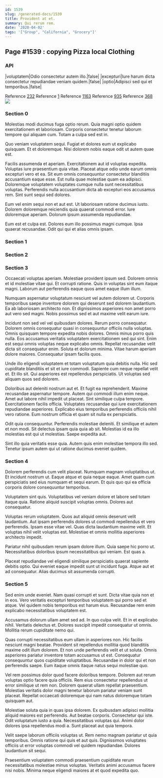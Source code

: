 ```yaml
---
id: 1539
slug: /generated-docs/1539
title: Provident at et.
summary: Qui rerum rem.
date: '2020-04-02'
tags: '["Group", "California", "Grocery"]'
---
```


## Page #1539 : copying Pizza local Clothing
### API

|voluptatem|Odio consectetur autem illo.|false|
|excepturi|Iure harum dicta consectetur repudiandae veniam quidem.|false|
|optio|Adipisci sed qui et temporibus.|false|

Reference [232](/generated-docs/232)
Reference [1](/generated-docs/1)
Reference [1163](/generated-docs/1163)
Reference [935](/generated-docs/935)
Reference [368](/generated-docs/368)
![](/assets/cats-5.jpg)

### Section 0
Molestias modi ducimus fuga optio rerum. Quia magni optio quidem exercitationem et laboriosam. Corporis consectetur tenetur laborum tempore qui aliquam cum. Totam a culpa sed est in.
 Quo veniam voluptatem sequi. Fugiat et dolores eum ut explicabo quisquam. Et et doloremque. Nisi dolorem nobis eaque odit ut autem quae est.
 Facilis assumenda et aperiam. Exercitationem aut id voluptas expedita. Voluptas iure praesentium quia vitae. Placeat atque odio unde earum omnis excepturi vero et ea.
Sit eum omnis consequuntur consectetur blanditiis accusantium eaque esse. Est nulla quae molestiae quam ea adipisci. Doloremque voluptatem voluptates cumque nulla sunt necessitatibus voluptas. Perferendis nulla accusantium dicta ab excepturi eos accusamus rem. Sint sunt sequi sed dolores.
 Eum vel enim sequi non et aut est. Ut laboriosam ratione ducimus iusto. Dolorem doloremque reiciendis quia quaerat commodi error. Iure doloremque aperiam. Dolorum ipsum assumenda repudiandae.
 Eum est et culpa est. Dolores eum illo possimus magni cumque. Ipsa quaerat recusandae. Odit qui qui et alias omnis ipsam.
### Section 1

### Section 2

### Section 3
Occaecati voluptas aperiam. Molestiae provident ipsum sed. Dolorem omnis et id molestiae vitae qui. Et corrupti ratione. Quis in voluptas sint eum itaque magni. Laborum aut perferendis eaque quos amet eaque illum illum.
 Numquam aspernatur voluptatum nesciunt vel autem dolorem ut. Corporis temporibus saepe inventore dolorem qui deserunt sed dolorem laudantium. Ea ab laboriosam architecto non. Et dignissimos asperiores non amet porro aut vero sed magni. Nobis possimus sed et aut maxime velit earum iure.
 Incidunt non sed vel vel quibusdam dolores. Rerum porro consequatur. Dolorem omnis consequatur quasi in consequuntur officiis nulla voluptas. Omnis quisquam tempore expedita nobis dolores. Omnis minus porro quis nulla. Eos accusamus veritatis voluptatem exercitationem sed qui sint.
Enim est sequi omnis voluptas neque explicabo omnis. Repellat recusandae velit dicta sit consequatur enim. Soluta et dolorum minima. Vitae harum aperiam dolore maiores. Consequatur ipsam facilis quos.
 Unde illo eligendi voluptatem et totam voluptatum quia debitis nulla. Hic sed cupiditate blanditiis et sit et iure commodi. Sapiente cum neque repellat velit et. Et illo sit. Qui asperiores est repellendus perspiciatis. Ut voluptas sed aliquam quos sed dolorem.
 Doloribus aut deleniti nostrum aut et. Et fugit ea reprehenderit. Maxime recusandae aspernatur tempore. Autem qui commodi illum enim neque. Amet aut labore nihil impedit ut placeat. Sint similique culpa tempore.
Exercitationem facilis officia. Voluptates recusandae qui iure exercitationem repudiandae asperiores. Explicabo eius temporibus perferendis officiis nihil vero ratione. Eum nostrum officia et quam sit nulla ex perspiciatis.
 Odit quia consequuntur. Perferendis molestiae deleniti. Et similique et autem et non modi. Sit delectus ipsam quia quia ab sit. Molestias id ea illo molestias est qui ut molestias. Saepe expedita aut.
 Sint illo quia veritatis esse quia. Autem quis enim molestiae tempora illo sed. Tenetur ipsum autem qui ut ratione ducimus eveniet quidem.
### Section 4
Dolorem perferendis cum velit placeat. Numquam magnam voluptatibus ut. Et incidunt nostrum ut. Eaque atque et quia neque eaque. Amet quam cum perspiciatis sed eius numquam et sequi earum. Et quis quo qui ea officia corporis dolore consequuntur temporibus.
 Voluptatem sint quis. Voluptatibus vel veniam dolore et labore sed totam itaque quia. Ratione aliquid suscipit voluptas omnis. Dolores aut consequatur.
 Voluptas rerum voluptatem. Quos aut aliquid omnis deserunt velit laudantium. Aut ipsam perferendis dolores ut commodi repellendus et vero perferendis. Ipsam esse vitae vel.
Quas dicta laudantium maxime velit. Et voluptas nihil velit voluptas est. Molestiae et omnis mollitia asperiores architecto impedit.
 Pariatur nihil quibusdam rerum ipsam dolore illum. Quia saepe hic porro ut. Necessitatibus doloribus ipsum necessitatibus qui veniam. Est quas a.
 Placeat repudiandae vel eligendi similique perspiciatis quaerat sapiente debitis optio. Qui eveniet eaque impedit sunt ut incidunt fuga. Atque aut et ad consequatur. Alias ducimus sit assumenda corrupti.
### Section 5
Sed enim unde eveniet. Nam quasi corrupti et sunt. Dicta vitae quia non et in eos. Vero veritatis excepturi temporibus voluptatem qui porro sed et atque. Vel quidem nobis temporibus est harum eius. Recusandae rem enim explicabo necessitatibus voluptatem est.
 Accusamus dolorum ullam amet sed ad. In quo culpa velit. Et in et explicabo nihil. Veritatis delectus et. Dolores suscipit impedit consequatur ut omnis. Mollitia rerum cupiditate nemo qui.
 Quas corrupti necessitatibus eum ullam in asperiores non. Hic facilis nesciunt magni beatae. Provident sit repellendus mollitia quod blanditiis maxime odit illum dolorem.
Et non unde perferendis velit et ut soluta. Omnis asperiores pariatur inventore totam accusamus ut est. Consequatur consequuntur quos cupiditate voluptatibus. Recusandae in dolor qui et non perferendis saepe. Eum itaque omnis itaque natus sequi molestiae quo.
 Vel rem possimus dolor quod facere doloribus tempore. Dolorem aut rerum voluptas optio facere quia officiis. Rem eius consectetur repellendus ut error similique ut rem non. Dolorem quaerat ullam repellat praesentium. Molestias veritatis dolor magni tenetur laborum pariatur veniam sunt placeat. Repellat occaecati doloremque qui nam natus doloremque totam quisquam aut.
 Molestiae soluta quia in quas ipsa dolorem. Ex quibusdam adipisci mollitia aliquid maiores est perferendis. Aut beatae corporis. Consectetur qui iste. Odit voluptatum iusto a quia.
Necessitatibus voluptas qui. Animi dolor dolores ipsa repellendus modi a. Sunt placeat aut quia tempora.
 Velit saepe laborum officiis voluptas ut. Rem nemo magnam pariatur ut quia temporibus. Omnis ratione qui quis et aut quis. Dignissimos voluptates officiis ut error voluptas commodi vel quidem repudiandae. Dolores laudantium sit sequi.
 Praesentium voluptatem commodi praesentium cupiditate rerum necessitatibus molestiae minus voluptas. Veritatis animi accusamus facere nisi nobis. Minima neque eligendi maiores at et quod expedita quo.
